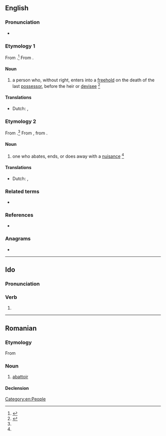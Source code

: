 ==English==

===Pronunciation===
* {{a|GenAm}} {{IPA|en|/əˈbeɪt.ə/|/əˈbeɪt.ɚ/}}

===Etymology 1===
From {{af|en|abate|-or|id2=agent noun|t1=to enter without right after the owner dies and before the heir takes over}}.<ref name=WID>{{R:MW3 1976}}</ref> From {{der|en|xno|-}}.

====Noun====
{{en-noun}}

# {{lb|en|law}} a person who, without right, enters into a [[freehold]] on the death of the last [[possessor]], before the heir or [[devisee]] {{defdate|Mid 16<sup>th</sup> century.}} <ref name=SOED>{{R:SOED5|page=2}}</ref>

====Translations====
{{trans-top}}
* Dutch: {{t+|nl|kraker|m}},
{{trans-mid}}
{{trans-bottom}}

===Etymology 2===
From {{af|en|abate|-or|id2=agent noun|t1=do away with}}.<ref name=WID/> From {{inh|en|enm|-}}, from {{der|en|fro|-}}.

====Noun====
{{en-noun}}

# {{lb|en|law}} one who abates, ends, or does away with a [[nuisance]] {{defdate|Late 16<sup>th</sup> century.}} <ref name=SOED/>

====Translations====
{{trans-top}}
* Dutch: {{t|nl|iemand die een ongerief uit de weg ruimt}},
{{trans-mid}}
{{trans-bottom}}

===Related terms===
* {{l|en|abatement}}

===References===
* {{R:Webster 1913}}
<references/>

===Anagrams===
* {{anagrams|en|a=aabort|Tabora|rabato|robata}}

[[Category:en:People]]

----

==Ido==

===Pronunciation===
{{io-IPA}}

===Verb===
{{io-verb form}}

# {{io-form of|abat}}

----

==Romanian==

===Etymology===
From {{bor|ro|fr|abattoir}}

===Noun===
{{ro-noun|n|abatoare}}

# [[abattoir]]

====Declension====
{{ro-noun-n|pl=abatoare}}